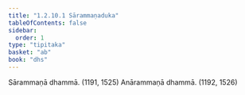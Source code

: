 ```yaml
---
title: "1.2.10.1 Sārammaṇaduka"
tableOfContents: false
sidebar:
  order: 1
type: "tipitaka"
basket: "ab"
book: "dhs"
---
```



<DynamicBreadcrumb />

<Division number="77" book="dhs">

<Paragraph number="186" book="dhs">
Sārammaṇā dhammā. (<Emphasis>1191, 1525</Emphasis>)
</Paragraph>

<Paragraph number="187" book="dhs">
Anārammaṇā dhammā. (<Emphasis>1192, 1526</Emphasis>)
</Paragraph>
</Division>